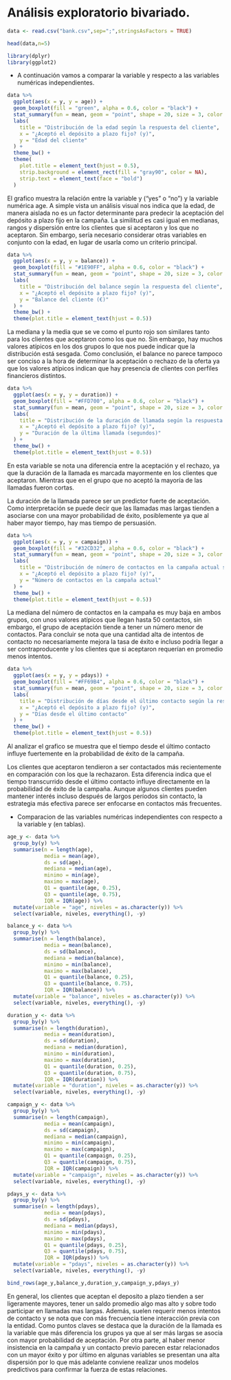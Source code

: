# Análisis exploratorio bivariado.

```r
data <- read.csv("bank.csv",sep=";",stringsAsFactors = TRUE)

head(data,n=5)
```

```r
library(dplyr)
library(ggplot2)
```

- A continuación vamos a comparar la variable y respecto a las variables numéricas independientes.

```r
data %>%
  ggplot(aes(x = y, y = age)) +
  geom_boxplot(fill = "green", alpha = 0.6, color = "black") +
  stat_summary(fun = mean, geom = "point", shape = 20, size = 3, color = "red") +
  labs(
    title = "Distribución de la edad según la respuesta del cliente",
    x = "¿Aceptó el depósito a plazo fijo? (y)",
    y = "Edad del cliente"
  ) +
  theme_bw() +
  theme(
    plot.title = element_text(hjust = 0.5),
    strip.background = element_rect(fill = "gray90", color = NA),
    strip.text = element_text(face = "bold")
  )
```

El grafico muestra la relación entre la variable y ("yes" o "no") y la variable numérica age.
A simple vista un análisis visual nos indica que la edad, de manera aislada no es un factor determinante para predecir la aceptación del depósito a plazo fijo en la campaña. La similitud es casi igual en medianas, rangos y dispersión entre los clientes que si aceptaron y los que no aceptaron. Sin embargo, sería necesario considerar otras variables en conjunto con la edad, en lugar de usarla como un criterio principal.

```r
data %>%
  ggplot(aes(x = y, y = balance)) +
  geom_boxplot(fill = "#1E90FF", alpha = 0.6, color = "black") +
  stat_summary(fun = mean, geom = "point", shape = 20, size = 3, color = "red") +
  labs(
    title = "Distribución del balance según la respuesta del cliente",
    x = "¿Aceptó el depósito a plazo fijo? (y)",
    y = "Balance del cliente (€)"
  ) +
  theme_bw() +
  theme(plot.title = element_text(hjust = 0.5))
```

La mediana y la media que se ve como el punto rojo son similares tanto para los clientes que aceptaron como los que no. Sin embargo, hay muchos valores atípicos en los dos grupos lo que nos puede indicar que la distribución está sesgada.
Como conclusión, el balance no parece tampoco ser conciso a la hora de determinar la aceptación o rechazo de la oferta ya que los valores atípicos indican que hay presencia de clientes con perfiles financieros distintos.

```r
data %>%
  ggplot(aes(x = y, y = duration)) +
  geom_boxplot(fill = "#FFD700", alpha = 0.6, color = "black") +
  stat_summary(fun = mean, geom = "point", shape = 20, size = 3, color = "red") +
  labs(
    title = "Distribución de la duración de llamada según la respuesta del cliente",
    x = "¿Aceptó el depósito a plazo fijo? (y)",
    y = "Duración de la última llamada (segundos)"
  ) +
  theme_bw() +
  theme(plot.title = element_text(hjust = 0.5))
```

En esta variable se nota una diferencia entre la aceptación y el rechazo, ya que la duración de la llamada es marcada mayormente en los clientes que aceptaron. Mientras que en el grupo que no aceptó la mayoría de las llamadas fueron cortas.

La duración de la llamada parece ser un predictor fuerte de aceptación. Como interpretación se puede decir que las llamadas mas largas tienden a asociarse con una mayor probabilidad de éxito, posiblemente ya que al haber mayor tiempo, hay mas tiempo de persuasión. 

```r
data %>%
  ggplot(aes(x = y, y = campaign)) +
  geom_boxplot(fill = "#32CD32", alpha = 0.6, color = "black") +
  stat_summary(fun = mean, geom = "point", shape = 20, size = 3, color = "red") +
  labs(
    title = "Distribución de número de contactos en la campaña actual según la respuesta del cliente",
    x = "¿Aceptó el depósito a plazo fijo? (y)",
    y = "Número de contactos en la campaña actual"
  ) +
  theme_bw() +
  theme(plot.title = element_text(hjust = 0.5))
```

La mediana del número de contactos en la campaña es muy baja en ambos grupos, con unos valores atípicos que llegan hasta 50 contactos, sin embargo, el grupo de aceptación tiende a tener un número menor de contactos.
Para concluir se nota que una cantidad alta de intentos de contacto no necesariamente mejora la tasa de éxito e incluso podría llegar a ser contraproducente y los clientes que si aceptaron requerían en promedio menos intentos.

```r
data %>%
  ggplot(aes(x = y, y = pdays)) +
  geom_boxplot(fill = "#FF69B4", alpha = 0.6, color = "black") +
  stat_summary(fun = mean, geom = "point", shape = 20, size = 3, color = "red") +
  labs(
    title = "Distribución de días desde el último contacto según la respuesta del cliente",
    x = "¿Aceptó el depósito a plazo fijo? (y)",
    y = "Días desde el último contacto"
  ) +
  theme_bw() +
  theme(plot.title = element_text(hjust = 0.5))
```

Al analizar el grafico se muestra que el tiempo desde el último contacto influye fuertemente en la probabilidad de éxito de la campaña.

Los clientes que aceptaron tendieron a ser contactados más recientemente en comparación con los que la rechazaron. 
Esta diferencia indica que el tiempo transcurrido desde el último contacto influye directamente en la probabilidad de éxito de la campaña. Aunque algunos clientes pueden mantener interés incluso después de largos períodos sin contacto, la estrategia más efectiva parece ser enfocarse en contactos más frecuentes.

- Comparacion de las variables numéricas independientes con respecto a la variable y (en tablas).

```r
age_y <- data %>%
  group_by(y) %>%
  summarise(n = length(age),
            media = mean(age),
            ds = sd(age),
            mediana = median(age),
            minimo = min(age),
            maximo = max(age),
            Q1 = quantile(age, 0.25),
            Q3 = quantile(age, 0.75),
            IQR = IQR(age)) %>%
  mutate(variable = "age", niveles = as.character(y)) %>%
  select(variable, niveles, everything(), -y)

balance_y <- data %>%
  group_by(y) %>%
  summarise(n = length(balance),
            media = mean(balance),
            ds = sd(balance),
            mediana = median(balance),
            minimo = min(balance),
            maximo = max(balance),
            Q1 = quantile(balance, 0.25),
            Q3 = quantile(balance, 0.75),
            IQR = IQR(balance)) %>%
  mutate(variable = "balance", niveles = as.character(y)) %>%
  select(variable, niveles, everything(), -y)

duration_y <- data %>%
  group_by(y) %>%
  summarise(n = length(duration),
            media = mean(duration),
            ds = sd(duration),
            mediana = median(duration),
            minimo = min(duration),
            maximo = max(duration),
            Q1 = quantile(duration, 0.25),
            Q3 = quantile(duration, 0.75),
            IQR = IQR(duration)) %>%
  mutate(variable = "duration", niveles = as.character(y)) %>%
  select(variable, niveles, everything(), -y)

campaign_y <- data %>%
  group_by(y) %>%
  summarise(n = length(campaign),
            media = mean(campaign),
            ds = sd(campaign),
            mediana = median(campaign),
            minimo = min(campaign),
            maximo = max(campaign),
            Q1 = quantile(campaign, 0.25),
            Q3 = quantile(campaign, 0.75),
            IQR = IQR(campaign)) %>%
  mutate(variable = "campaign", niveles = as.character(y)) %>%
  select(variable, niveles, everything(), -y)

pdays_y <- data %>%
  group_by(y) %>%
  summarise(n = length(pdays),
            media = mean(pdays),
            ds = sd(pdays),
            mediana = median(pdays),
            minimo = min(pdays),
            maximo = max(pdays),
            Q1 = quantile(pdays, 0.25),
            Q3 = quantile(pdays, 0.75),
            IQR = IQR(pdays)) %>%
  mutate(variable = "pdays", niveles = as.character(y)) %>%
  select(variable, niveles, everything(), -y)

bind_rows(age_y,balance_y,duration_y,campaign_y,pdays_y)
```

En general, los clientes que aceptan el deposito a plazo tienden a ser ligeramente mayores, tener un saldo promedio algo mas alto y sobre todo participar en llamadas mas largas. Además, suelen requerir menos intentos de contacto y se nota que con más frecuencia tiene interacción previa con la entidad.
Como puntos claves se destaca que la duración de la llamada es la variable que más diferencia los grupos ya que al ser más largas se asocia con mayor probabilidad de aceptación. Por otra parte, al haber menor insistencia en la campaña y un contacto previo parecen estar relacionados con un mayor éxito y por último en algunas variables se presentan una alta dispersión por lo que más adelante conviene realizar unos modelos predictivos para confirmar la fuerza de estas relaciones.
